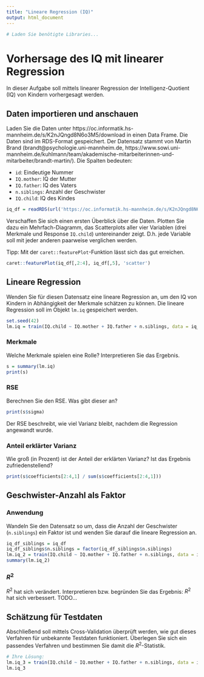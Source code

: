 ```yaml
---
title: "Lineare Regression (IQ)"
output: html_document
---
```


```r
# Laden Sie benötigte Libraries...
```

# Vorhersage des IQ mit linearer Regression

In dieser Aufgabe soll mittels linearer Regression der Intelligenz-Quotient (IQ) von Kindern vorhergesagt werden.

## Daten importieren und anschauen

Laden Sie die Daten unter https://oc.informatik.hs-mannheim.de/s/K2nJQngd8N6o3M5/download in einen Data Frame. Die Daten sind im RDS-Format gespeichert. Der Datensatz stammt von Martin Brand (brandt@psychologie.uni-mannheim.de, https://www.sowi.uni-mannheim.de/kuhlmann/team/akademische-mitarbeiterinnen-und-mitarbeiter/brandt-martin/). Die Spalten bedeuten:

 * `id`: Eindeutige Nummer
 * `IQ.mother`: IQ der Mutter
 * `IQ.father`: IQ des Vaters
 * `n.siblings`: Anzahl der Geschwister
 * `IQ.child`: IQ des Kindes

```r
iq_df = readRDS(url('https://oc.informatik.hs-mannheim.de/s/K2nJQngd8N6o3M5/download'))
```

Verschaffen Sie sich einen ersten Überblick über die Daten. Plotten Sie dazu ein Mehrfach-Diagramm, das Scatterplots aller vier Variablen (drei Merkmale und Response `IQ.child`) untereinander zeigt. D.h. jede Variable soll mit jeder anderen paarweise verglichen werden.

Tipp: Mit der `caret::featurePlot`-Funktion lässt sich das gut erreichen.

```r
caret::featurePlot(iq_df[,2:4], iq_df[,5], 'scatter')
```

## Lineare Regression

Wenden Sie für diesen Datensatz eine lineare Regression an, um den IQ von Kindern in Abhängigkeit der Merkmale schätzen zu können. Die lineare Regression soll im Objekt `lm.iq` gespeichert werden.

```r
set.seed(42)
lm.iq = train(IQ.child ~ IQ.mother + IQ.father + n.siblings, data = iq_df, method = 'lm')
```

### Merkmale

Welche Merkmale spielen eine Rolle? Interpretieren Sie das Ergebnis.

```r
s = summary(lm.iq)
print(s)
```


### RSE

Berechnen Sie den RSE. Was gibt dieser an?

```r
print(s$sigma)
```
Der RSE beschreibt, wie viel Varianz bleibt, nachdem die Regression angewandt wurde.

### Anteil erklärter Varianz

Wie groß (in Prozent) ist der Anteil der erklärten Varianz? Ist das Ergebnis zufriedenstellend?

```r
print(s$coefficients[2:4,1] / sum(s$coefficients[2:4,1]))
```

## Geschwister-Anzahl als Faktor

### Anwendung

Wandeln Sie den Datensatz so um, dass die Anzahl der Geschwister (`n.siblings`) ein Faktor ist und wenden Sie darauf die lineare Regression an.

```r
iq_df_siblings = iq_df
iq_df_siblings$n.siblings = factor(iq_df_siblings$n.siblings)
lm.iq_2 = train(IQ.child ~ IQ.mother + IQ.father + n.siblings, data = iq_df_siblings, method = 'lm')
summary(lm.iq_2)
```

### $R^2$

$R^2$ hat sich verändert. Interpretieren bzw. begründen Sie das Ergebnis:
$R^2$ hat sich verbessert. TODO...


## Schätzung für Testdaten

Abschließend soll mittels Cross-Validation überprüft werden, wie gut dieses Verfahren für unbekannte Testdaten funktioniert. Überlegen Sie sich ein passendes Verfahren und bestimmen Sie damit die $R^2$-Statistik.

```r
# Ihre Lösung:
lm.iq_3 = train(IQ.child ~ IQ.mother + IQ.father + n.siblings, data = iq_df_siblings, method = 'lm', trControl = trainControl(method = 'cv', number = 5))
lm.iq_3
```



